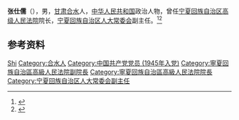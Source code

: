 '''张仕儒'''（{{bd|1926年|}}），男，[[甘肃|甘肃]][[合水|合水]]人，[[中华人民共和国|中华人民共和国]]政治人物，曾任[[宁夏回族自治区高级人民法院|宁夏回族自治区高级人民法院]]院长，[[宁夏回族自治区人大常委会|宁夏回族自治区人大常委会]]副主任。<ref>{{cite book|title=宁夏百科全书|author=《宁夏百科全书》编纂委员会编|publisher=宁夏人民出版社|year=1998|isbn=|location=|page=}}</ref><ref>{{cite book|title=中囯人名大辞典·当代人物卷|author=廖盖隆等编|year=1990|publisher=上海辞书出版社|location=上海|page=}}</ref>

== 参考资料 ==
{{reflist}}

{{中国人物小作品}}

{{Authority control}}
{{DEFAULTSORT:Zhang张}}
[[Category:张姓|Shi]]
[[Category:合水人|Category:合水人]]
[[Category:中国共产党党员_(1945年入党)|Category:中国共产党党员 (1945年入党)]]
[[Category:寧夏回族自治區高級人民法院副院長|Category:寧夏回族自治區高級人民法院副院長]]
[[Category:寧夏回族自治區高級人民法院院長|Category:寧夏回族自治區高級人民法院院長]]
[[Category:宁夏回族自治区人大常委会副主任|Category:宁夏回族自治区人大常委会副主任]]